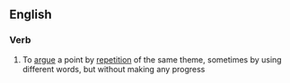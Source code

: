 ==English==

===Verb===
{{infl|en|verb|head=to [[talk]] in [[circle]]s}}

# To [[argue]] a point by [[repetition]] of the same theme, sometimes by using different words, but without making any progress